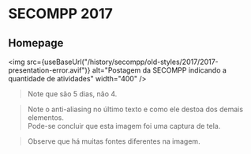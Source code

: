 
# SECOMPP 2017

## Homepage

<img src={useBaseUrl("/history/secompp/old-styles/2017/2017-presentation-error.avif")} alt="Postagem da SECOMPP indicando a quantidade de atividades" width="400" />

> Note que são 5 dias, não 4.

> Note o anti-aliasing no último texto e como ele destoa dos demais elementos.  
> Pode-se concluir que esta imagem foi uma captura de tela.

> Observe que há muitas fontes diferentes na imagem.